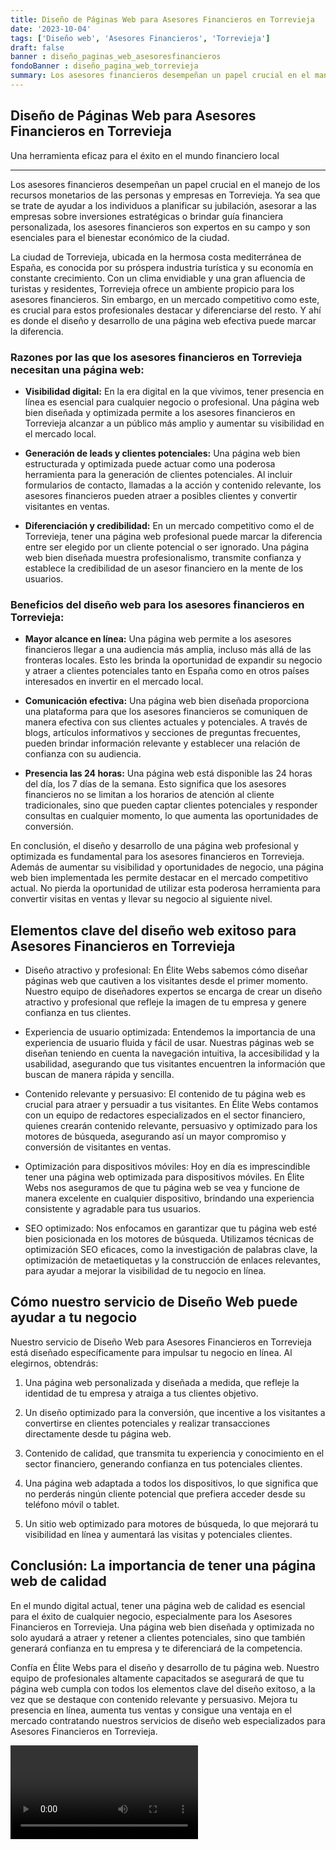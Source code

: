 ```yaml
---
title: Diseño de Páginas Web para Asesores Financieros en Torrevieja
date: '2023-10-04'
tags: ['Diseño web', 'Asesores Financieros', 'Torrevieja']
draft: false
banner : diseño_paginas_web_asesoresfinancieros
fondoBanner : diseño_pagina_web_torrevieja
summary: Los asesores financieros desempeñan un papel crucial en el manejo de los recursos monetarios de las personas y empresas en Torrevieja. Ya sea que se trate de ayudar a los individuos a planificar su jubilación, asesorar a las empresas sobre inversiones estratégicas o brindar guía financiera personalizada, los asesores financieros son expertos en su campo y son esenciales para el bienestar económico de la ciudad.
---
```


## Diseño de Páginas Web para Asesores Financieros en Torrevieja
Una herramienta eficaz para el éxito en el mundo financiero local

---
Los asesores financieros desempeñan un papel crucial en el manejo de los recursos monetarios de las personas y empresas en Torrevieja. Ya sea que se trate de ayudar a los individuos a planificar su jubilación, asesorar a las empresas sobre inversiones estratégicas o brindar guía financiera personalizada, los asesores financieros son expertos en su campo y son esenciales para el bienestar económico de la ciudad.

La ciudad de Torrevieja, ubicada en la hermosa costa mediterránea de España, es conocida por su próspera industria turística y su economía en constante crecimiento. Con un clima envidiable y una gran afluencia de turistas y residentes, Torrevieja ofrece un ambiente propicio para los asesores financieros. Sin embargo, en un mercado competitivo como este, es crucial para estos profesionales destacar y diferenciarse del resto. Y ahí es donde el diseño y desarrollo de una página web efectiva puede marcar la diferencia.

### Razones por las que los asesores financieros en Torrevieja necesitan una página web:

- **Visibilidad digital:** En la era digital en la que vivimos, tener presencia en línea es esencial para cualquier negocio o profesional. Una página web bien diseñada y optimizada permite a los asesores financieros en Torrevieja alcanzar a un público más amplio y aumentar su visibilidad en el mercado local.

- **Generación de leads y clientes potenciales:** Una página web bien estructurada y optimizada puede actuar como una poderosa herramienta para la generación de clientes potenciales. Al incluir formularios de contacto, llamadas a la acción y contenido relevante, los asesores financieros pueden atraer a posibles clientes y convertir visitantes en ventas.

- **Diferenciación y credibilidad:** En un mercado competitivo como el de Torrevieja, tener una página web profesional puede marcar la diferencia entre ser elegido por un cliente potencial o ser ignorado. Una página web bien diseñada muestra profesionalismo, transmite confianza y establece la credibilidad de un asesor financiero en la mente de los usuarios.

### Beneficios del diseño web para los asesores financieros en Torrevieja:

- **Mayor alcance en línea:** Una página web permite a los asesores financieros llegar a una audiencia más amplia, incluso más allá de las fronteras locales. Esto les brinda la oportunidad de expandir su negocio y atraer a clientes potenciales tanto en España como en otros países interesados en invertir en el mercado local.

- **Comunicación efectiva:** Una página web bien diseñada proporciona una plataforma para que los asesores financieros se comuniquen de manera efectiva con sus clientes actuales y potenciales. A través de blogs, artículos informativos y secciones de preguntas frecuentes, pueden brindar información relevante y establecer una relación de confianza con su audiencia.

- **Presencia las 24 horas:** Una página web está disponible las 24 horas del día, los 7 días de la semana. Esto significa que los asesores financieros no se limitan a los horarios de atención al cliente tradicionales, sino que pueden captar clientes potenciales y responder consultas en cualquier momento, lo que aumenta las oportunidades de conversión.

En conclusión, el diseño y desarrollo de una página web profesional y optimizada es fundamental para los asesores financieros en Torrevieja. Además de aumentar su visibilidad y oportunidades de negocio, una página web bien implementada les permite destacar en el mercado competitivo actual. No pierda la oportunidad de utilizar esta poderosa herramienta para convertir visitas en ventas y llevar su negocio al siguiente nivel.

<GifSeo />

<Cta />

## Elementos clave del diseño web exitoso para Asesores Financieros en Torrevieja

- Diseño atractivo y profesional: En Élite Webs sabemos cómo diseñar páginas web que cautiven a los visitantes desde el primer momento. Nuestro equipo de diseñadores expertos se encarga de crear un diseño atractivo y profesional que refleje la imagen de tu empresa y genere confianza en tus clientes.

- Experiencia de usuario optimizada: Entendemos la importancia de una experiencia de usuario fluida y fácil de usar. Nuestras páginas web se diseñan teniendo en cuenta la navegación intuitiva, la accesibilidad y la usabilidad, asegurando que tus visitantes encuentren la información que buscan de manera rápida y sencilla.

- Contenido relevante y persuasivo: El contenido de tu página web es crucial para atraer y persuadir a tus visitantes. En Élite Webs contamos con un equipo de redactores especializados en el sector financiero, quienes crearán contenido relevante, persuasivo y optimizado para los motores de búsqueda, asegurando así un mayor compromiso y conversión de visitantes en ventas.

- Optimización para dispositivos móviles: Hoy en día es imprescindible tener una página web optimizada para dispositivos móviles. En Élite Webs nos aseguramos de que tu página web se vea y funcione de manera excelente en cualquier dispositivo, brindando una experiencia consistente y agradable para tus usuarios.

- SEO optimizado: Nos enfocamos en garantizar que tu página web esté bien posicionada en los motores de búsqueda. Utilizamos técnicas de optimización SEO eficaces, como la investigación de palabras clave, la optimización de metaetiquetas y la construcción de enlaces relevantes, para ayudar a mejorar la visibilidad de tu negocio en línea.

## Cómo nuestro servicio de Diseño Web puede ayudar a tu negocio

Nuestro servicio de Diseño Web para Asesores Financieros en Torrevieja está diseñado específicamente para impulsar tu negocio en línea. Al elegirnos, obtendrás:

1. Una página web personalizada y diseñada a medida, que refleje la identidad de tu empresa y atraiga a tus clientes objetivo.

2. Un diseño optimizado para la conversión, que incentive a los visitantes a convertirse en clientes potenciales y realizar transacciones directamente desde tu página web.

3. Contenido de calidad, que transmita tu experiencia y conocimiento en el sector financiero, generando confianza en tus potenciales clientes.

4. Una página web adaptada a todos los dispositivos, lo que significa que no perderás ningún cliente potencial que prefiera acceder desde su teléfono móvil o tablet.

5. Un sitio web optimizado para motores de búsqueda, lo que mejorará tu visibilidad en línea y aumentará las visitas y potenciales clientes.

## Conclusión: La importancia de tener una página web de calidad

En el mundo digital actual, tener una página web de calidad es esencial para el éxito de cualquier negocio, especialmente para los Asesores Financieros en Torrevieja. Una página web bien diseñada y optimizada no solo ayudará a atraer y retener a clientes potenciales, sino que también generará confianza en tu empresa y te diferenciará de la competencia.

Confía en Élite Webs para el diseño y desarrollo de tu página web. Nuestro equipo de profesionales altamente capacitados se asegurará de que tu página web cumpla con todos los elementos clave del diseño exitoso, a la vez que se destaque con contenido relevante y persuasivo. Mejora tu presencia en línea, aumenta tus ventas y consigue una ventaja en el mercado contratando nuestros servicios de diseño web especializados para Asesores Financieros en Torrevieja.

<Video />

<CtaBot job='Asesores Financieros' city='Torrevieja'/>

<Gmaps query='Torrevieja+españa+maps' />